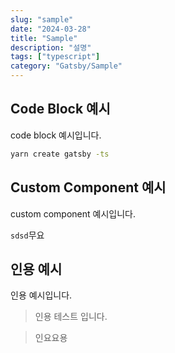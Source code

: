 ```yaml
---
slug: "sample"
date: "2024-03-28"
title: "Sample"
description: "설명"
tags: ["typescript"]
category: "Gatsby/Sample"
---
```


## Code Block 예시

code block 예시입니다.

```bash
yarn create gatsby -ts
```

## Custom Component 예시

custom component 예시입니다.

<Text>`sdsd`무요</Text>

## 인용 예시

인용 예시입니다.

> 인용 테스트 입니다.

> 인요요용
